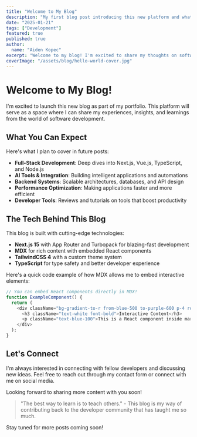 ```yaml
---
title: "Welcome to My Blog"
description: "My first blog post introducing this new platform and what you can expect to find here."
date: "2025-01-21"
tags: ["Development"]
featured: true
published: true
author:
  name: "Aiden Kopec"
excerpt: "Welcome to my blog! I'm excited to share my thoughts on software development, AI tools, and building scalable applications."
coverImage: "/assets/blog/hello-world-cover.jpg"
---
```


# Welcome to My Blog!

I'm excited to launch this new blog as part of my portfolio. This platform will serve as a space where I can share my experiences, insights, and learnings from the world of software development.

## What You Can Expect

Here's what I plan to cover in future posts:

- **Full-Stack Development**: Deep dives into Next.js, Vue.js, TypeScript, and Node.js
- **AI Tools & Integration**: Building intelligent applications and automations
- **Backend Systems**: Scalable architectures, databases, and API design
- **Performance Optimization**: Making applications faster and more efficient
- **Developer Tools**: Reviews and tutorials on tools that boost productivity

## The Tech Behind This Blog

This blog is built with cutting-edge technologies:

- **Next.js 15** with App Router and Turbopack for blazing-fast development
- **MDX** for rich content with embedded React components
- **TailwindCSS 4** with a custom theme system
- **TypeScript** for type safety and better developer experience

Here's a quick code example of how MDX allows me to embed interactive elements:

```typescript
// You can embed React components directly in MDX!
function ExampleComponent() {
  return (
    <div className="bg-gradient-to-r from-blue-500 to-purple-600 p-4 rounded-lg">
      <h3 className="text-white font-bold">Interactive Content</h3>
      <p className="text-blue-100">This is a React component inside markdown!</p>
    </div>
  );
}
```

## Let's Connect

I'm always interested in connecting with fellow developers and discussing new ideas. Feel free to reach out through my contact form or connect with me on social media.

Looking forward to sharing more content with you soon!

> "The best way to learn is to teach others." - This blog is my way of contributing back to the developer community that has taught me so much.

Stay tuned for more posts coming soon!
